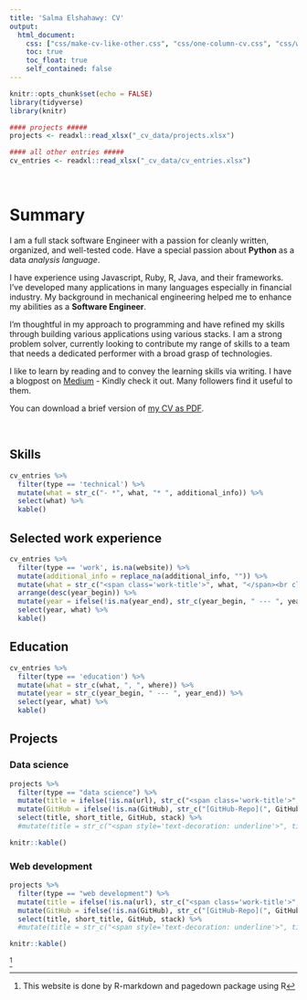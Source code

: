 ```yaml
---
title: 'Salma Elshahawy: CV'
output:
  html_document:
    css: ["css/make-cv-like-other.css", "css/one-column-cv.css", "css/website-page.css", "css/style.css", "fontawesome-free-5.8.1-web/css/all.min.css"]
    toc: true
    toc_float: true
    self_contained: false
---
```



```r
knitr::opts_chunk$set(echo = FALSE)
library(tidyverse)
library(knitr)

#### projects #####
projects <- readxl::read_xlsx("_cv_data/projects.xlsx")

#### all other entries #####
cv_entries <- readxl::read_xlsx("_cv_data/cv_entries.xlsx")

```

<br>

# Summary

I am a full stack software Engineer with a passion for cleanly written, organized, and well-tested code. Have a special passion about **Python** as a data _analysis language_. 

I have experience using Javascript, Ruby, R, Java, and their frameworks. I've developed many applications in many languages especially in financial industry. My background in mechanical engineering helped me to  enhance my abilities as a **Software Engineer**.

I’m thoughtful in my approach to programming and have refined my skills through building various applications using various stacks. I am a strong problem solver, currently looking to contribute my range of skills to a team that needs a dedicated performer with a broad grasp of technologies.

I like to learn by reading and to convey the learning skills via writing. I have a blogpost on [Medium](https://medium.com/@salmaeng71) - Kindly check it out. Many followers find it useful to them.

You can download a brief version of [my CV as PDF](https://github.com/salma71).

<br>

## Skills {.technical .nohead}
```r
cv_entries %>% 
  filter(type == 'technical') %>% 
  mutate(what = str_c("- *", what, "* ", additional_info)) %>% 
  select(what) %>% 
  kable()
```



## Selected work experience
```r
cv_entries %>% 
  filter(type == 'work', is.na(website)) %>% 
  mutate(additional_info = replace_na(additional_info, "")) %>% 
  mutate(what = str_c("<span class='work-title'>", what, "</span><br class='work-break'>", where, "<br>", "</span><br class='work-break'>", additional_info)) %>% 
  arrange(desc(year_begin)) %>% 
  mutate(year = ifelse(!is.na(year_end), str_c(year_begin, " --- ", year_end), year_begin)) %>% 
  select(year, what) %>% 
  kable()
```


## Education {.education .nohead}
```r
cv_entries %>% 
  filter(type == 'education') %>% 
  mutate(what = str_c(what, ", ", where)) %>% 
  mutate(year = str_c(year_begin, " --- ", year_end)) %>% 
  select(year, what) %>% 
  kable()
```

## Projects {.tabset .nohead .publications .tabset-fade}

### Data science
```r
projects %>%
  filter(type == "data science") %>%
  mutate(title = ifelse(!is.na(url), str_c("<span class='work-title'>","[", title, "](", url, ")", "</span><br class='work-break'>",  "<br>", "</span><br class='work-break'>"), title)) %>% #turn title into link
  mutate(GitHub = ifelse(!is.na(GitHub), str_c("[GitHub-Repo](", GitHub, ")"), GitHub)) %>%
  select(title, short_title, GitHub, stack) %>%
  #mutate(title = str_c("<span style='text-decoration: underline'>", title, "</span>")) %>% #underline title

knitr::kable()
```

### Web development
```r
projects %>%
  filter(type == "web development") %>%
  mutate(title = ifelse(!is.na(url), str_c("<span class='work-title'>","[", title, "](", url, ")", "</span><br class='work-break'>",  "<br>", "</span><br class='work-break'>"), title)) %>% #turn title into link
  mutate(GitHub = ifelse(!is.na(GitHub), str_c("[GitHub-Repo](", GitHub, ")"), GitHub)) %>%
  select(title, short_title, GitHub, stack) %>%
  #mutate(title = str_c("<span style='text-decoration: underline'>", title, "</span>")) %>% #underline title

knitr::kable()
```





^[This website is done by R-markdown and pagedown package using R]
